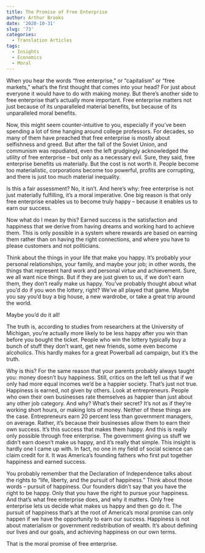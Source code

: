 ```yaml
---
title: The Promise of Free Enterprise
author: Arthur Brooks
date: '2020-10-31'
slug: '73'
categories:
  - Translation Articles
tags:
  - Insights
  - Economics
  - Moral
---
```


When you hear the words "free enterprise," or "capitalism" or "free markets," what's the first thought that comes into your head? For just about everyone it would have to do with making money. But there's another side to free enterprise that's actually more important. Free enterprise matters not just because of its unparalleled material benefits, but because of its unparalleled moral benefits.

Now, this might seem counter-intuitive to you, especially if you've been spending a lot of time hanging around college professors. For decades, so many of them have preached that free enterprise is mostly about selfishness and greed. But after the fall of the Soviet Union, and communism was repudiated, even the left grudgingly acknowledged the utility of free enterprise -- but only as a necessary evil. Sure, they said, free enterprise benefits us materially. But the cost is not worth it. People become too materialistic, corporations become too powerful, profits are corrupting, and there is just too much material inequality.

Is this a fair assessment? No, it isn't. And here's why: free enterprise is not just materially fulfilling,
it's a moral imperative. One big reason is that only free enterprise enables us to become truly happy -- because it enables us to earn our success.

Now what do I mean by this? Earned success is the satisfaction and happiness that we derive from having dreams and working hard to achieve them. This is only possible in a system where rewards are based on earning them rather than on having the right connections, and where you have to please customers and not politicians.

Think about the things in your life that make you happy. It's probably your personal relationships, your family, and maybe your job; in other words, the things that represent hard work and personal virtue and achievement. Sure, we all want nice things. But if they are just given to us, if we don't earn them, they don't really make us happy.
You've probably thought about what you'd do if you won the lottery, right? We've all played that game. Maybe you say you'd buy a big house, a new wardrobe, or take a great trip around the world.

Maybe you'd do it all!

The truth is, according to studies from researchers at the University of Michigan, you're actually more likely to be less happy after you win than before you bought the ticket. People who win the lottery typically buy a bunch of stuff they don't want, get new friends, some even become alcoholics. This hardly makes for a great Powerball ad campaign, but it's the truth.

Why is this? For the same reason that your parents probably always taught you: money doesn't buy happiness. Still, critics on the left tell us that if we only had more equal incomes we'd be a happier society. That's just not true.
Happiness is earned, not given by others. Look at entrepreneurs. People who own their own businesses rate themselves as happier than just about any other job category. And why? What's their secret? It's not as if they're working short hours, or making lots of money. Neither of these things are the case. Entrepreneurs earn 20 percent less than government managers, on average. Rather, it's because their businesses allow them to earn their own success. It's this success that makes them happy. And this is really only possible through free enterprise. The government giving us stuff we didn't earn doesn't make us happy, and it's really that simple. This insight is hardly one I came up with. In fact, no one in my field of social science can claim credit for it. It was America's founding fathers who first put together happiness and earned success.

You probably remember that the Declaration of Independence talks about the rights to "life, liberty, and the pursuit of happiness." Think about those words -- pursuit of happiness. Our founders didn't say that you have the right to be happy. Only that you have the right to pursue your happiness. And that's what free enterprise does, and why it matters. Only free enterprise lets us decide what makes us happy and then go do it. The pursuit of happiness that's at the root of America's moral promise can only happen if we have the opportunity to earn our success. Happiness is not about materialism or government redistribution of wealth. It's about defining our lives and our goals, and achieving happiness on our own terms.

That is the moral promise of free enterprise.
